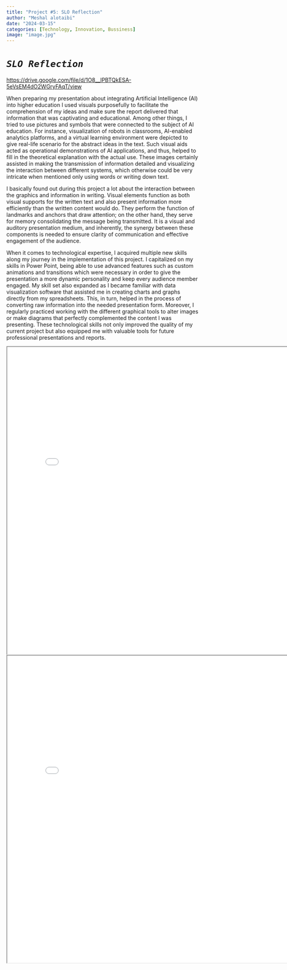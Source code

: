 ```yaml
---
title: "Project #5: SLO Reflection"
author: "Meshal alotaibi"
date: "2024-03-15"
categories: [Technology, Innovation, Bussiness]
image: "image.jpg"
---
```


# *`SLO Reflection`*

<https://drive.google.com/file/d/1O8__lPBTQkESA-5eVsEM4dO2WGryFAqT/view>

When preparing my presentation about integrating Artificial Intelligence (AI) into higher education I used visuals purposefully to facilitate the comprehension of my ideas and make sure the report delivered that information that was captivating and educational. Among other things, I tried to use pictures and symbols that were connected to the subject of AI education. For instance, visualization of robots in classrooms, AI-enabled analytics platforms, and a virtual learning environment were depicted to give real-life scenario for the abstract ideas in the text. Such visual aids acted as operational demonstrations of AI applications, and thus, helped to fill in the theoretical explanation with the actual use. These images certainly assisted in making the transmission of information detailed and visualizing the interaction between different systems, which otherwise could be very intricate when mentioned only using words or writing down text.

I basically found out during this project a lot about the interaction between the graphics and information in writing. Visual elements function as both visual supports for the written text and also present information more efficiently than the written content would do. They perform the function of landmarks and anchors that draw attention; on the other hand, they serve for memory consolidating the message being transmitted. It is a visual and auditory presentation medium, and inherently, the synergy between these components is needed to ensure clarity of communication and effective engagement of the audience.

When it comes to technological expertise, I acquired multiple new skills along my journey in the implementation of this project. I capitalized on my skills in Power Point, being able to use advanced features such as custom animations and transitions which were necessary in order to give the presentation a more dynamic personality and keep every audience member engaged. My skill set also expanded as I became familiar with data visualization software that assisted me in creating charts and graphs directly from my spreadsheets. This, in turn, helped in the process of converting raw information into the needed presentation form. Moreover, I regularly practiced working with the different graphical tools to alter images or make diagrams that perfectly complemented the content I was presenting. These technological skills not only improved the quality of my current project but also equipped me with valuable tools for future professional presentations and reports.

<iframe width="800" height="800" src="1.pdf">

</iframe>

<iframe width="800" height="800" src="2.pdf">

</iframe>

